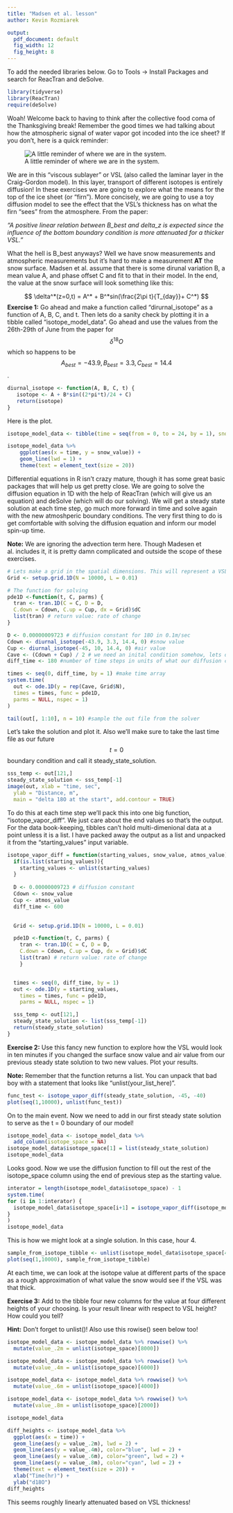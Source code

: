 ```yaml
---
title: "Madsen et al. lesson"
author: Kevin Rozmiarek

output:
  pdf_document: default
  fig_width: 12 
  fig_height: 8 
---
```

To add the needed libraries below. Go to Tools -> Install Packages and search for ReacTran and deSolve.

```r
library(tidyverse)
library(ReacTran)
require(deSolve)
```

Woah! Welcome back to having to think after the collective food coma of the Thanksgiving break! Remember the good times we had talking about how the atmospheric signal of water vapor got incoded into the ice sheet? If you don't, here is a quick reminder:

![A little reminder of where we are in the system.](madsen_tower.PNG)

We are in this "viscous sublayer" or VSL (also called the laminar layer in the Craig-Gordon model). In this layer, transport of different isotopes is entirely diffusion! In these exercises we are going to explore what the means for the top of the ice sheet (or "firn"). More concisely, we are going to use a toy diffusion model to see the effect that the VSL's thickness has on what the firn "sees" from the atmosphere. From the paper:

*“A positive linear relation between B_best and delta_z is expected since the influence of the bottom boundary condition is more attenuated for a thicker VSL.”*

What the hell is B_best anyways? Well we have snow measurements and atmospheric measurements but it's hard to make a measurement **AT** the snow surface. Madsen et al. assume that there is some dirunal variation B, a mean value A, and phase offset C and fit to that in their model. In the end, the value at the snow surface will look something like this:

$$
\delta^*(z=0,t) = A^* + B^*sin(\frac{2\pi t}{T_{day}}+ C^*)
$$
**Exercise 1:** Go ahead and make a function called "dirurnal_isotope" as a function of A, B, C, and t. Then lets do a sanity check by plotting it in a tibble called "isotope_model_data". Go ahead and use the values from the 26th-29th of June from the paper for $$\delta^{18}O$$ which so happens to be $$A_{best} = -43.9, B_{best} = 3.3, C_{best} = 14.4$$. 

```r
diurnal_isotope <- function(A, B, C, t) {
   isotope <- A + B*sin((2*pi*t)/24 + C)
   return(isotope)
}
```

Here is the plot.

```r
isotope_model_data <- tibble(time = seq(from = 0, to = 24, by = 1), snow_value = diurnal_isotope(-43.9, 3.3, 14.4, time), air_value = diurnal_isotope(-45, 10, 14.0, time))

isotope_model_data %>%
    ggplot(aes(x = time, y = snow_value)) +
    geom_line(lwd = 1) + 
    theme(text = element_text(size = 20))
```
Differential equations in R isn't crazy mature, though it has some great basic packages that will help us get pretty close. We are going to solve the diffusion equation in 1D with the help of ReacTran (which will give us an equation) and deSolve (which will do our solving). We will get a steady state solution at each time step, go much more forward in time and solve again with the new atmoshperic boundary conditions. The very first thing to do is get comfortable with solving the diffusion equation and inform our model spin-up time.

**Note:** We are ignoring the advection term here. Though Madesen et al. includes it, it is pretty damn complicated and outside the scope of these exercises.

```r
# Lets make a grid in the spatial dimensions. This will represent a VSL of 0.1 m
Grid <- setup.grid.1D(N = 10000, L = 0.01)

# The function for solving
pde1D <-function(t, C, parms) {
  tran <- tran.1D(C = C, D = D,
  C.down = Cdown, C.up = Cup, dx = Grid)$dC
  list(tran) # return value: rate of change
}

D <- 0.00000009723 # diffusion constant for 18O in 0.1m/sec
Cdown <- diurnal_isotope(-43.9, 3.3, 14.4, 0) #snow value
Cup <- diurnal_isotope(-45, 10, 14.4, 0) #air value
Cave <- (Cdown + Cup) / 2 # we need an inital condition somehow, lets do the average
diff_time <- 180 #number of time steps in units of what our diffusion constant is in time

times <- seq(0, diff_time, by = 1) #make time array
system.time(
  out <- ode.1D(y = rep(Cave, Grid$N),
  times = times, func = pde1D,
  parms = NULL, nspec = 1)
)

tail(out[, 1:10], n = 10) #sample the out file from the solver

```

Let's take the solution and plot it. Also we'll make sure to take the last time file as our future $$t = 0$$ boundary condition and call it steady_state_solution. 

```r
sss_temp <- out[121,]
steady_state_solution <- sss_temp[-1]
image(out, xlab = "time, sec",
  ylab = "Distance, m",
  main = "delta 18O at the start", add.contour = TRUE)
```

To do this at each time step we'll pack this into one big function, "isotope_vapor_diff". We just care about the end values so that's the output. For the data book-keeping, tibbles can't hold multi-dimenional data at a point unless it is a list. I have packed away the output as a list and unpacked it from the "starting_values" input variable.

```r
isotope_vapor_diff = function(starting_values, snow_value, atmos_value) {
  if(is.list(starting_values)){
    starting_values <- unlist(starting_values)
  }
  
  D <- 0.00000009723 # diffusion constant
  Cdown <- snow_value
  Cup <- atmos_value
  diff_time <- 600

  
  Grid <- setup.grid.1D(N = 10000, L = 0.01)

  pde1D <-function(t, C, parms) {
    tran <- tran.1D(C = C, D = D,
    C.down = Cdown, C.up = Cup, dx = Grid)$dC
    list(tran) # return value: rate of change
    }


  times <- seq(0, diff_time, by = 1)
  out <- ode.1D(y = starting_values,
    times = times, func = pde1D,
    parms = NULL, nspec = 1)

  sss_temp <- out[121,]
  steady_state_solution <- list(sss_temp[-1])
  return(steady_state_solution)
}
```

**Exercise 2:** Use this fancy new function to explore how the VSL would look in ten minutes if you changed the surface snow value and air value from our previous steady state solution to two new values. Plot your results.

**Note:** Remember that the function returns a list. You can unpack that bad boy with a statement that looks like "unlist(your_list_here)".

```r
func_test <- isotope_vapor_diff(steady_state_solution, -45, -40)
plot(seq(1,10000), unlist(func_test))
```

On to the main event. Now we need to add in our first steady state solution to serve as the t = 0 boundary of our model!

```r
isotope_model_data <- isotope_model_data %>%
  add_column(isotope_space = NA)
isotope_model_data$isotope_space[1] = list(steady_state_solution)
isotope_model_data
```

Looks good. Now we use the diffusion function to fill out the rest of the isotope_space column using the end of previous step as the starting value.

```r
interator = length(isotope_model_data$isotope_space) - 1
system.time(
for (i in 1:interator) {
  isotope_model_data$isotope_space[i+1] = isotope_vapor_diff(isotope_model_data$isotope_space[i], isotope_model_data$snow_value[i], isotope_model_data$air_value[i])
}
)
isotope_model_data
```

This is how we might look at a single solution. In this case, hour 4.

```r
sample_from_isotope_tibble <- unlist(isotope_model_data$isotope_space[4])
plot(seq(1,10000), sample_from_isotope_tibble)
```

At each time, we can look at the isotope value at different parts of the space as a rough approximation of what value the snow would see if the VSL was that thick.

**Exercise 3:** Add to the tibble four new columns for the value at four different heights of your choosing. Is your result linear with respect to VSL height? How could you tell?

**Hint:** Don't forget to unlist()! Also use this rowise() seen below too!

```r
isotope_model_data <- isotope_model_data %>% rowwise() %>%
  mutate(value_.2m = unlist(isotope_space)[8000])

isotope_model_data <- isotope_model_data %>% rowwise() %>%
  mutate(value_.4m = unlist(isotope_space)[6000])

isotope_model_data <- isotope_model_data %>% rowwise() %>%
  mutate(value_.6m = unlist(isotope_space)[4000])

isotope_model_data <- isotope_model_data %>% rowwise() %>%
  mutate(value_.8m = unlist(isotope_space)[2000])

isotope_model_data
```

```r
diff_heights <- isotope_model_data %>%
  ggplot(aes(x = time)) + 
  geom_line(aes(y = value_.2m), lwd = 2) + 
  geom_line(aes(y = value_.4m), color="blue", lwd = 2) +
  geom_line(aes(y = value_.6m), color="green", lwd = 2) + 
  geom_line(aes(y = value_.8m), color="cyan", lwd = 2) + 
  theme(text = element_text(size = 20)) + 
  xlab("Time(hr)") + 
  ylab("d18O")
diff_heights
```

This seems roughly linearly attenuated based on VSL thickness! 

